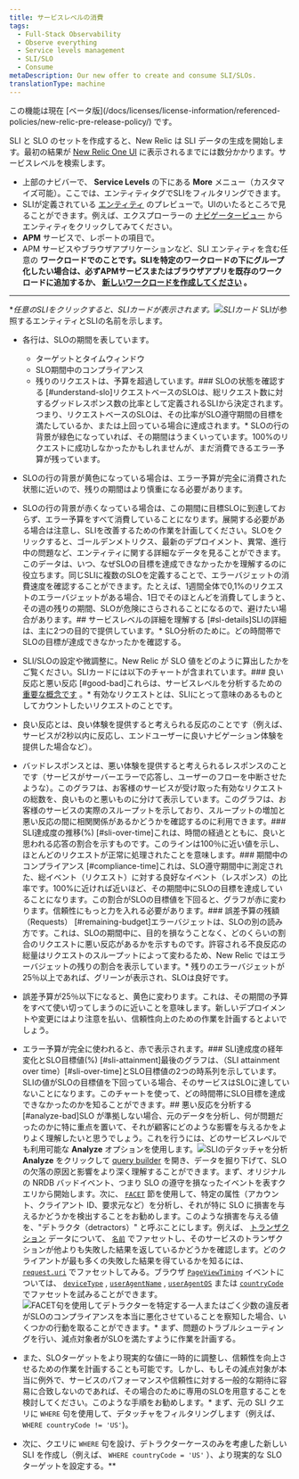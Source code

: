 ```yaml
---
title: サービスレベルの消費
tags:
  - Full-Stack Observability
  - Observe everything
  - Service levels management
  - SLI/SLO
  - Consume
metaDescription: Our new offer to create and consume SLI/SLOs.
translationType: machine
---
```





<Callout title="ベータ版機能">
  この機能は現在 [ベータ版](/docs/licenses/license-information/referenced-policies/new-relic-pre-release-policy/) です。
</Callout>

SLI と SLO のセットを作成すると、New Relic は SLI データの生成を開始します。最初の結果が [New Relic One UI](https://one.newrelic.com/) に表示されるまでには数分かかります。サービスレベルを検索します。

* 上部のナビバーで、 **Service Levels** の下にある **More** メニュー（カスタマイズ可能）。ここでは、エンティティタグでSLIをフィルタリングできます。
* SLIが定義されている [エンティティ](/docs/new-relic-one/use-new-relic-one/core-concepts/what-entity-new-relic/) のプレビューで。UIのいたるところで見ることができます。例えば、エクスプローラーの [ナビゲータービュー](/docs/new-relic-one/use-new-relic-one/core-concepts/new-relic-explorer-view-performance-across-apps-services-hosts/#view-navigator) からエンティティをクリックしてみてください。
* **APM** サービスで、レポートの項目で。
* APM サービスやブラウザアプリケーションなど、SLI エンティティを含む任意の **ワークロードでのことです。SLIを特定のワークロードの下にグループ化したい場合は、必ずAPMサービスまたはブラウザアプリを既存のワークロードに追加するか、 [新しいワークロードを作成してください](/docs/new-relic-one/use-new-relic-one/workloads/use-workloads/) 。**

* * *

\*_任意のSLIをクリックすると、SLIカードが表示されます。<img
  title="SLIカード"
  alt="SLIカード"
  src={sliCard}
/>_ SLIが参照するエンティティとSLIの名前を示します。

* 各行は、SLOの期間を表しています。

  * ターゲットとタイムウィンドウ
  * SLO期間中のコンプライアンス
  * 残りのリクエストは、予算を超過しています。### SLOの状態を確認する [#understand-slo]リクエストベースのSLOは、総リクエスト数に対するグッドレスポンス数の比率として定義されるSLIから決定されます。つまり、リクエストベースのSLOは、その比率がSLO遵守期間の目標を満たしているか、または上回っている場合に達成されます。\* SLOの行の背景が緑色になっていれば、その期間はうまくいっています。100%のリクエストに成功しなかったかもしれませんが、まだ消費できるエラー予算が残っています。
* SLOの行の背景が黄色になっている場合は、エラー予算が完全に消費された状態に近いので、残りの期間はより慎重になる必要があります。
* SLOの行の背景が赤くなっている場合は、この期間に目標SLOに到達しておらず、エラー予算をすべて消費していることになります。展開する必要がある場合は注意し、SLIを改善するための作業を計画してください。SLOをクリックすると、ゴールデンメトリクス、最新のデプロイメント、異常、進行中の問題など、エンティティに関する詳細なデータを見ることができます。このデータは、いつ、なぜSLOの目標を達成できなかったかを理解するのに役立ちます。同じSLIに複数のSLOを定義することで、エラーバジェットの消費速度を確認することができます。たとえば、1週間全体で0,1%のリクエストのエラーバジェットがある場合、1日でそのほとんどを消費してしまうと、その週の残りの期間、SLOが危険にさらされることになるので、避けたい場合があります。## サービスレベルの詳細を理解する [#sl-details]SLIの詳細は、主に2つの目的で提供しています。\* SLO分析のために。どの時間帯でSLOの目標が達成できなかったかを確認する。
* SLI/SLOの設定や微調整に。New Relic が SLO 値をどのように算出したかをご覧ください。SLIカードには以下のチャートが含まれています。### 良い反応と悪い反応 [#good-bad]これらは、サービスレベルを分析するための [重要な概念です](/docs/service-level-management/create-slm#request-response) 。\* 有効なリクエストとは、SLIにとって意味のあるものとしてカウントしたいリクエストのことです。
* 良い反応とは、良い体験を提供すると考えられる反応のことです（例えば、サービスが2秒以内に反応し、エンドユーザーに良いナビゲーション体験を提供した場合など）。
* バッドレスポンスとは、悪い体験を提供すると考えられるレスポンスのことです（サービスがサーバーエラーで応答し、ユーザーのフローを中断させたような）。このグラフは、お客様のサービスが受け取った有効なリクエストの総数を、良いものと悪いものに分けて表示しています。このグラフは、お客様のサービスの実際のスループットを示しており、スループットの増加と悪い反応の間に相関関係があるかどうかを確認するのに利用できます。### SLI達成度の推移(%) [#sli-over-time]これは、時間の経過とともに、良いと思われる応答の割合を示すものです。このラインは100％に近い値を示し、ほとんどのリクエストが正常に処理されたことを意味します。### 期間中のコンプライアンス [#compliance-time]これは、SLO遵守期間中に測定された、総イベント（リクエスト）に対する良好なイベント（レスポンス）の比率です。100%に近ければ近いほど、その期間中にSLOの目標を達成していることになります。この割合がSLOの目標値を下回ると、グラフが赤に変わります。信頼性にもっと力を入れる必要があります。### 誤差予算の残額（Requests） [#remaining-budget]エラーバジェットは、SLOの別の読み方です。これは、SLOの期間中に、目的を損なうことなく、どのくらいの割合のリクエストに悪い反応があるかを示すものです。許容される不良反応の総量はリクエストのスループットによって変わるため、New Relic ではエラーバジェットの残りの割合を表示しています。\* 残りのエラーバジェットが25％以上であれば、グリーンが表示され、SLOは良好です。
* 誤差予算が25％以下になると、黄色に変わります。これは、その期間の予算をすべて使い切ってしまうのに近いことを意味します。新しいデプロイメントや変更にはより注意を払い、信頼性向上のための作業を計画するとよいでしょう。
* エラー予算が完全に使われると、赤で表示されます。### SLI達成度の経年変化とSLO目標値(%) [#sli-attainment]最後のグラフは、（SLI attainment over time）\[#sli-over-time]とSLO目標値の2つの時系列を示しています。SLIの値がSLOの目標値を下回っている場合、そのサービスはSLOに達していないことになります。このチャートを使って、どの時間帯にSLO目標を達成できなかったのかを知ることができます。## 悪い反応を分析する [#analyze-bad]SLO が準拠しない場合、元のデータを分析し、何が問題だったのかに特に重点を置いて、それが顧客にどのような影響を与えるかをよりよく理解したいと思うでしょう。これを行うには、どのサービスレベルでも利用可能な **Analyze** オプションを使用します。<img
    title="SLIのデタッチャを分析"
    alt="SLIのデタッチャを分析"
    src={sliAnalyze}
  />**Analyze** をクリックして [query builder](/docs/query-your-data/explore-query-data/query-builder/introduction-query-builder/) を開き、データを掘り下げて、SLOの欠落の原因と影響をより深く理解することができます。まず、オリジナルの NRDB バッドイベント、つまり SLO の遵守を損なったイベントを表すクエリから開始します。次に、 [`FACET`](/docs/query-your-data/nrql-new-relic-query-language/get-started/nrql-syntax-clauses-functions/#sel-facet) 節を使用して、特定の属性（アカウント、クライアント ID、要求元など）を分析し、それが特に SLO に損害を与えるかどうかを検出することをお勧めします。このような損害を与える値を、"デトラクタ（detractors）" と呼ぶことにします。例えば、 [トランザクション](https://docs.newrelic.com/attribute-dictionary/?event=Transaction) データについて、 [`名前`](https://docs.newrelic.com/attribute-dictionary/?event=Transaction&attribute=name) でファセットし、そのサービスのトランザクションが他よりも失敗した結果を返しているかどうかを確認します。どのクライアントが最も多くの失敗した結果を得ているかを知るには、 [`request.uri`](https://docs.newrelic.com/attribute-dictionary/?event=Transaction&attribute=request.uri) でファセットしてみる。ブラウザ [`PageViewTiming`](https://docs.newrelic.com/attribute-dictionary?event=PageViewTiming) イベントについては、 [`deviceType`](https://docs.newrelic.com/attribute-dictionary?event=PageViewTiming&attribute=deviceType) , [`userAgentName`](https://docs.newrelic.com/attribute-dictionary/?event=PageViewTiming&attribute=userAgentName) , [`userAgentOS`](https://docs.newrelic.com/attribute-dictionary/?event=PageViewTiming&attribute=userAgentOS) または [`countryCode`](https://docs.newrelic.com/attribute-dictionary/?event=PageViewTiming&attribute=countryCode) でファセットを試みることができます。<img
    title="FACET句を使用してデトラクターを特定する"
    alt="FACET句を使用してデトラクターを特定する"
    src={sliBadEvents}
  />一人またはごく少数の違反者がSLOのコンプライアンスを本当に悪化させていることを察知した場合、いくつかの行動を取ることができます。\* まず、問題のトラブルシューティングを行い、減点対象者がSLOを満たすように作業を計画する。
* また、SLOターゲットをより現実的な値に一時的に調整し、信頼性を向上させるための作業を計画することも可能です。しかし、もしその減点対象が本当に例外で、サービスのパフォーマンスや信頼性に対する一般的な期待に容易に合致しないのであれば、その場合のために専用のSLOを用意することを検討してください。このような手順をお勧めします。\* まず、元の SLI クエリに `WHERE` 句を使用して、デタッチャをフィルタリングします（例えば、 `WHERE countryCode != 'US'`)。
* 次に、クエリに `WHERE` 句を設け、デトラクターケースのみを考慮した新しい SLI を作成し（例えば、 `WHERE countryCode = 'US'` ）、より現実的な SLO ターゲットを設定する。\*\*
